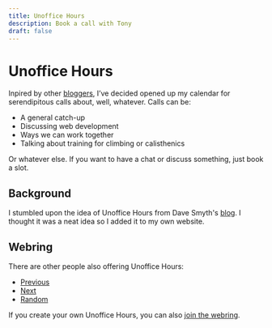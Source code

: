 ```yaml
---
title: Unoffice Hours
description: Book a call with Tony
draft: false
---
```



# Unoffice Hours

Inpired by other [bloggers](https://unofficehours.com), I’ve decided opened up
my calendar for serendipitous calls about, well, whatever. Calls can be:

- A general catch-up
- Discussing web development
- Ways we can work together
- Talking about training for climbing or calisthenics

Or whatever else. If you want to have a chat or discuss something, just book a
slot.

<CalendlyButton client:load />

## Background

I stumbled upon the idea of Unoffice Hours from Dave Smyth's
[blog](https://davesmyth.com/unoffice-hours). I thought it was a neat idea so I
added it to my own website.

## Webring

There are other people also offering Unoffice Hours:

- [Previous](https://unofficehours.com/prev.html)
- [Next](https://unofficehours.com/next.html)
- [Random](https://unofficehours.com/random.html)

If you create your own Unoffice Hours, you can also [join the
webring](https://unofficehours.com/join.html).
